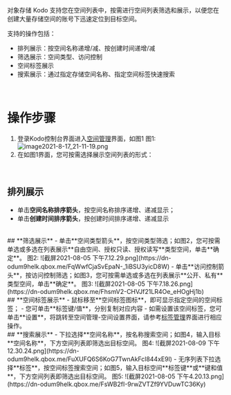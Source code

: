 对象存储 Kodo 支持您在空间列表中，按需进行空间列表筛选和展示，以便您在创建大量存储空间的账号下迅速定位到目标空间。

支持的操作包括：
- 排列展示：按空间名称递增/减、按创建时间递增/减
- 筛选展示：空间类型、访问控制
- 空间标签展示
- 搜索展示：通过指定存储空间名称、指定空间标签快速搜索
<br>

# **操作步骤**

1. 登录Kodo控制台界面进入[空间管理](https://portal.qiniu.com/kodo/bucket)界面，如图1
图1:
![image2021-8-17_21-11-19.png](https://dn-odum9helk.qbox.me/FjdvEztLK0g5tLmhPsfZvwGr5hqR)
2. 在如图1界面，您可按需选择展示空间列表的形式：
<br>

## **排列展示**
- 单击**空间名称排序箭头**，按空间名称排序递增、递减显示；
- 单击**创建时间排序箭头**，按创建时间排序递增、递减显示
<br>
## **筛选展示**
- 单击**空间类型箭头**，按空间类型筛选；如图2，您可按需单选或多选在列表展示**自由空间、授权只读、授权读写**类型空间，单击**确定**。
图2:
![截屏2021-08-05 下午7.12.29.png](https://dn-odum9helk.qbox.me/FqWwfCjaSvEpaN-_1iBSU3yicD8W)
- 单击**访问控制箭头**，按访问控制筛选；如图3，您可按需单选或多选在列表展示**公开、私有**类型空间，单击**确定**。
图3:
![截屏2021-08-05 下午7.18.26.png](https://dn-odum9helk.qbox.me/FhsmV2-CHVJf21LR4Oe_eHOgHj1b)
<br>
## **空间标签展示**
- 鼠标移至**空间标签图标**，即可显示指定空间的空间标签；
- 您可单击**标签键/值**，分别复制对应内容
- 如需设置该空间标签，您可单击**设置**，将跳转至空间管理-空间设置界面，请参考<a href="/kodo/development_guidelines/8536/set-up-the-label-management" target="_blank">标签管理</a>界面进行相应操作。
<br>
## **搜索展示**
- 下拉选择**空间名称**，按名称搜索空间；如图4，输入目标**空间名称**，下方空间列表即筛选出目标空间。
图4:
![截屏2021-08-09 下午12.30.24.png](https://dn-odum9helk.qbox.me/FuXUFQ6S6KoG7TwnAkFcl844xE9l)
- 无序列表下拉选择**标签**，按空间标签搜索空间；如图5，输入目标空间**标签键**或**键和值**，下方空间列表即筛选出目标空间。
图5:
![截屏2021-08-05 下午4.20.13.png](https://dn-odum9helk.qbox.me/FsWB2fI-9rwZVTZf9YVDuwTC36Ky)




